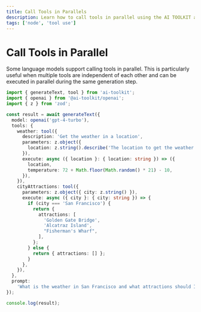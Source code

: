 ```yaml
---
title: Call Tools in Parallels
description: Learn how to call tools in parallel using the AI TOOLKIT and Node
tags: ['node', 'tool use']
---
```


# Call Tools in Parallel

Some language models support calling tools in parallel.
This is particularly useful when multiple tools are independent of each other and can be executed in parallel during the same generation step.

```ts
import { generateText, tool } from 'ai-toolkit';
import { openai } from '@ai-toolkit/openai';
import { z } from 'zod';

const result = await generateText({
  model: openai('gpt-4-turbo'),
  tools: {
    weather: tool({
      description: 'Get the weather in a location',
      parameters: z.object({
        location: z.string().describe('The location to get the weather for'),
      }),
      execute: async ({ location }: { location: string }) => ({
        location,
        temperature: 72 + Math.floor(Math.random() * 21) - 10,
      }),
    }),
    cityAttractions: tool({
      parameters: z.object({ city: z.string() }),
      execute: async ({ city }: { city: string }) => {
        if (city === 'San Francisco') {
          return {
            attractions: [
              'Golden Gate Bridge',
              'Alcatraz Island',
              "Fisherman's Wharf",
            ],
          };
        } else {
          return { attractions: [] };
        }
      },
    }),
  },
  prompt:
    'What is the weather in San Francisco and what attractions should I visit?',
});

console.log(result);
```
